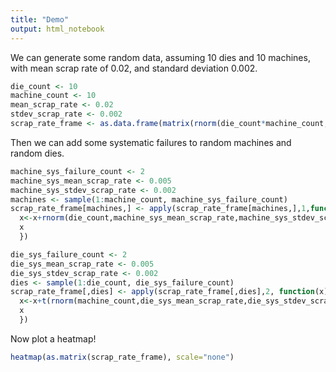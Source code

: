 ---
title: "Demo"
output: html_notebook
---

We can generate some random data, assuming 10 dies and 10 machines, with mean scrap rate of 0.02, and standard deviation 0.002.

```{r}
die_count <- 10
machine_count <- 10
mean_scrap_rate <- 0.02
stdev_scrap_rate <- 0.002
scrap_rate_frame <- as.data.frame(matrix(rnorm(die_count*machine_count, mean_scrap_rate, stdev_scrap_rate), nrow=die_count))
```

Then we can add some systematic failures to random machines and random dies.

```{r}
machine_sys_failure_count <- 2
machine_sys_mean_scrap_rate <- 0.005
machine_sys_stdev_scrap_rate <- 0.002
machines <- sample(1:machine_count, machine_sys_failure_count)
scrap_rate_frame[machines,] <- apply(scrap_rate_frame[machines,],1,function(x) {
  x<-x+rnorm(die_count,machine_sys_mean_scrap_rate,machine_sys_stdev_scrap_rate)
  x
  })

die_sys_failure_count <- 2
die_sys_mean_scrap_rate <- 0.005
die_sys_stdev_scrap_rate <- 0.002
dies <- sample(1:die_count, die_sys_failure_count)
scrap_rate_frame[,dies] <- apply(scrap_rate_frame[,dies],2, function(x) {
  x<-x+t(rnorm(machine_count,die_sys_mean_scrap_rate,die_sys_stdev_scrap_rate))
  x
  })
```

Now plot a heatmap!

```{r}
heatmap(as.matrix(scrap_rate_frame), scale="none")
```